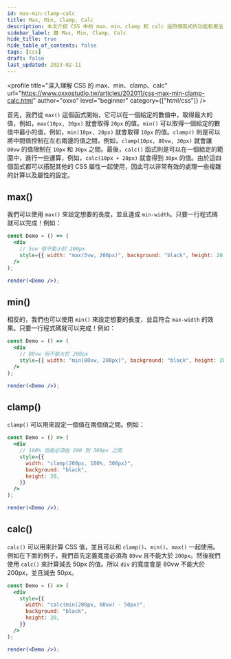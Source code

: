 ```yaml
---
id: max-min-clamp-calc
title: Max, Min, Clamp, Calc
description: 本文介紹 CSS 中的 max、min、clamp 和 calc 這四個函式的功能和用法，還有它們在 CSS 中的運用。
sidebar_label: 🟩 Max, Min, Clamp, Calc
hide_title: true
hide_table_of_contents: false
tags: [css]
draft: false
last_updated: 2023-02-11
---
```


<profile
  title="深入理解 CSS 的 max、min、clamp、calc"
  url="https://www.oxxostudio.tw/articles/202011/css-max-min-clamp-calc.html"
  author="oxxo"
  level="beginner"
  category={["html/css"]}
/>

首先，我們從 `max()` 這個函式開始，它可以在一個給定的數值中，取得最大的值，例如，`max(10px, 20px)` 就會取得 `20px` 的值。`min()` 可以取得一個給定的數值中最小的值，例如，`min(10px, 20px)` 就會取得 `10px` 的值。`clamp()` 則是可以將中間值控制在左右兩邊的值之間，例如，`clamp(10px, 80vw, 30px)` 就會讓 `80vw` 的值限制在 `10px` 和 `30px` 之間。最後，`calc()` 函式則是可以在一個給定的範圍中，進行一些運算，例如，`calc(10px + 20px)` 就會得到 `30px` 的值。由於這四個函式都可以搭配其他的 CSS 屬性一起使用，因此可以非常有效的處理一些複雜的計算以及屬性的設定。

## max()

我們可以使用 `max()` 來設定想要的長度，並且達成 `min-width`。只要一行程式碼就可以完成！例如：

```jsx live noInline
const Demo = () => (
  <div
    // 5vw 但不能小於 200px
    style={{ width: "max(5vw, 200px)", background: "black", height: 20 }}
  />
);

render(<Demo />);
```

## min()

相反的，我們也可以使用 `min()` 來設定想要的長度，並且符合 `max-width` 的效果。只要一行程式碼就可以完成！例如：

```jsx live noInline
const Demo = () => (
  <div
    // 80vw 但不能大於 200px
    style={{ width: "min(80vw, 200px)", background: "black", height: 20 }}
  />
);

render(<Demo />);
```

## clamp()

`clamp()` 可以用來設定一個值在兩個值之間。例如：

```jsx live noInline
const Demo = () => (
  <div
    // 100% 但是必須在 200 到 300px 之間
    style={{
      width: "clamp(200px, 100%, 300px)",
      background: "black",
      height: 20,
    }}
  />
);

render(<Demo />);
```

## calc()

`calc()` 可以用來計算 CSS 值，並且可以和 `clamp()`、`min()`、`max()` 一起使用。例如在下面的例子，我們首先定義寬度必須為 `80vw` 且不能大於 `200px`。然後我們使用 `calc()` 來計算減去 50px 的值。所以 `div` 的寬度會是 80vw 不能大於 200px，並且減去 50px。

```jsx live noInline
const Demo = () => (
  <div
    style={{
      width: "calc(min(200px, 80vw) - 50px)",
      background: "black",
      height: 20,
    }}
  />
);

render(<Demo />);
```
